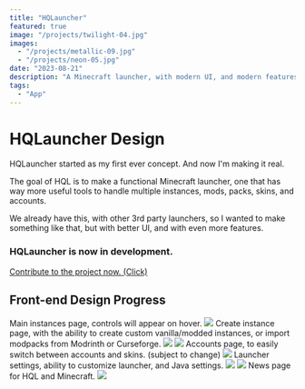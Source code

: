 ```yaml
---
title: "HQLauncher"
featured: true
image: "/projects/twilight-04.jpg"
images:
  - "/projects/metallic-09.jpg"
  - "/projects/neon-05.jpg"
date: "2023-08-21"
description: "A Minecraft launcher, with modern UI, and modern features."
tags:
  - "App"
---
```


# HQLauncher Design

HQLauncher started as my first ever concept. And now I'm making it real.

The goal of HQL is to make a functional Minecraft launcher, one that has way more useful tools to handle multiple instances, mods, packs, skins, and accounts.

We already have this, with other 3rd party launchers, so I wanted to make something like that, but with better UI, and with even more features.

### HQLauncher is now in development.

[Contribute to the project now. (Click)](https://github.com/dukcc/HQLauncher)

## Front-end Design Progress

Main instances page, controls will appear on hover.
![](https://i.imgur.com/lhn2xe9.png)
Create instance page, with the ability to create custom vanilla/modded instances, or import modpacks from Modrinth or Curseforge.
![](https://i.imgur.com/oIfrh6j.png)
![](https://i.imgur.com/1FTt2JJ.png)
Accounts page, to easily switch between accounts and skins. (subject to change)
![](https://i.imgur.com/GLHjrcs.png)
Launcher settings, ability to customize launcher, and Java settings.
![](https://i.imgur.com/ujO0PCM.png)
![](https://i.imgur.com/CDXuQ7F.png)
News page for HQL and Minecraft.
![](https://i.imgur.com/1BaVSA9.png)
